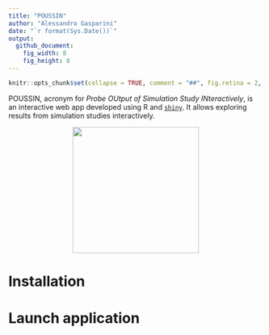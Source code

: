 ```yaml
---
title: "POUSSIN"
author: "Alessandro Gasparini"
date: "`r format(Sys.Date())`"
output:
  github_document:
    fig_width: 8
    fig_height: 8
---
```


<!-- README.md is generated from README.Rmd. Please edit that file -->
```r
knitr::opts_chunk$set(collapse = TRUE, comment = "##", fig.retina = 2, fig.path = "README_figs/")
```

POUSSIN, acronym for _Probe OUtput of Simulation Study INteractively_, is an interactive web app developed using R and [`shiny`](https://shiny.rstudio.com/). It allows exploring results from simulation studies interactively.

<img src="README_figs/poussin.jpg" width="250" style="display: block; margin: auto;" />

# Installation

# Launch application

